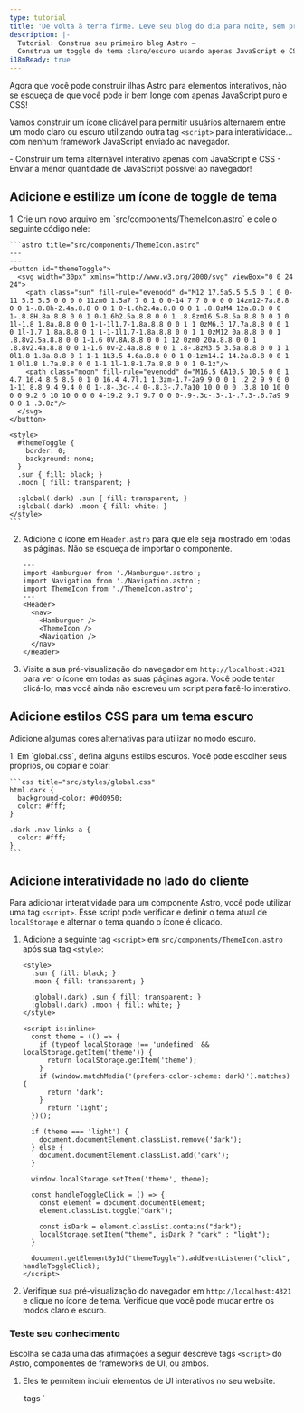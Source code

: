 ```yaml
---
type: tutorial
title: 'De volta à terra firme. Leve seu blog do dia para noite, sem precisar de ilhas!'
description: |-
  Tutorial: Construa seu primeiro blog Astro —
  Construa um toggle de tema claro/escuro usando apenas JavaScript e CSS
i18nReady: true
---
```


Agora que você pode construir ilhas Astro para elementos interativos, não se esqueça de que você pode ir bem longe com apenas JavaScript puro e CSS!

Vamos construir um ícone clicável para permitir usuários alternarem entre um modo claro ou escuro utilizando outra tag `<script>` para interatividade... com nenhum framework JavaScript enviado ao navegador.

<PreCheck>
  - Construir um tema alternável interativo apenas com JavaScript e CSS
  - Enviar a menor quantidade de JavaScript possível ao navegador!
</PreCheck>

## Adicione e estilize um ícone de toggle de tema

<Steps>
1. Crie um novo arquivo em `src/components/ThemeIcon.astro` e cole o seguinte código nele:

    ```astro title="src/components/ThemeIcon.astro"
    ---
    ---
    <button id="themeToggle">
      <svg width="30px" xmlns="http://www.w3.org/2000/svg" viewBox="0 0 24 24">
        <path class="sun" fill-rule="evenodd" d="M12 17.5a5.5 5.5 0 1 0 0-11 5.5 5.5 0 0 0 0 11zm0 1.5a7 7 0 1 0 0-14 7 7 0 0 0 0 14zm12-7a.8.8 0 0 1-.8.8h-2.4a.8.8 0 0 1 0-1.6h2.4a.8.8 0 0 1 .8.8zM4 12a.8.8 0 0 1-.8.8H.8a.8.8 0 0 1 0-1.6h2.5a.8.8 0 0 1 .8.8zm16.5-8.5a.8.8 0 0 1 0 1l-1.8 1.8a.8.8 0 0 1-1-1l1.7-1.8a.8.8 0 0 1 1 0zM6.3 17.7a.8.8 0 0 1 0 1l-1.7 1.8a.8.8 0 1 1-1-1l1.7-1.8a.8.8 0 0 1 1 0zM12 0a.8.8 0 0 1 .8.8v2.5a.8.8 0 0 1-1.6 0V.8A.8.8 0 0 1 12 0zm0 20a.8.8 0 0 1 .8.8v2.4a.8.8 0 0 1-1.6 0v-2.4a.8.8 0 0 1 .8-.8zM3.5 3.5a.8.8 0 0 1 1 0l1.8 1.8a.8.8 0 1 1-1 1L3.5 4.6a.8.8 0 0 1 0-1zm14.2 14.2a.8.8 0 0 1 1 0l1.8 1.7a.8.8 0 0 1-1 1l-1.8-1.7a.8.8 0 0 1 0-1z"/>
        <path class="moon" fill-rule="evenodd" d="M16.5 6A10.5 10.5 0 0 1 4.7 16.4 8.5 8.5 0 1 0 16.4 4.7l.1 1.3zm-1.7-2a9 9 0 0 1 .2 2 9 9 0 0 1-11 8.8 9.4 9.4 0 0 1-.8-.3c-.4 0-.8.3-.7.7a10 10 0 0 0 .3.8 10 10 0 0 0 9.2 6 10 10 0 0 0 4-19.2 9.7 9.7 0 0 0-.9-.3c-.3-.1-.7.3-.6.7a9 9 0 0 1 .3.8z"/>
      </svg>
    </button>

    <style>
      #themeToggle {
        border: 0;
        background: none;
      }
      .sun { fill: black; }
      .moon { fill: transparent; }

      :global(.dark) .sun { fill: transparent; }
      :global(.dark) .moon { fill: white; }
    </style>
    ```

2. Adicione o ícone em `Header.astro` para que ele seja mostrado em todas as páginas. Não se esqueça de importar o componente.

    ```astro title="src/components/Header.astro" ins={4,9}
    ---
    import Hamburguer from './Hamburguer.astro';
    import Navigation from './Navigation.astro';
    import ThemeIcon from './ThemeIcon.astro';
    ---
    <Header>
      <nav>
        <Hamburguer />
        <ThemeIcon />
        <Navigation />
      </nav>
    </Header>
    ```

3. Visite a sua pré-visualização do navegador em `http://localhost:4321` para ver o ícone em todas as suas páginas agora. Você pode tentar clicá-lo, mas você ainda não escreveu um script para fazê-lo interativo.
</Steps>

## Adicione estilos CSS para um tema escuro

Adicione algumas cores alternativas para utilizar no modo escuro.

<Steps>
1. Em `global.css`, defina alguns estilos escuros. Você pode escolher seus próprios, ou copiar e colar:

    ```css title="src/styles/global.css"
    html.dark {
      background-color: #0d0950;
      color: #fff;
    }

    .dark .nav-links a {
      color: #fff;
    }
    ```
</Steps>

## Adicione interatividade no lado do cliente

Para adicionar interatividade para um componente Astro, você pode utilizar uma tag `<script>`. Esse script pode verificar e definir o tema atual de `localStorage` e alternar o tema quando o ícone é clicado. 
<Steps>
1. Adicione a seguinte tag `<script>` em `src/components/ThemeIcon.astro` após sua tag `<style>`:

    ```astro title="src/components/ThemeIcon.astro" ins={9-37}
    <style>
      .sun { fill: black; }
      .moon { fill: transparent; }

      :global(.dark) .sun { fill: transparent; }
      :global(.dark) .moon { fill: white; }
    </style>

    <script is:inline>
      const theme = (() => {
        if (typeof localStorage !== 'undefined' && localStorage.getItem('theme')) {
          return localStorage.getItem('theme');
        }
        if (window.matchMedia('(prefers-color-scheme: dark)').matches) {
          return 'dark';
        }
          return 'light';
      })();
          
      if (theme === 'light') {
        document.documentElement.classList.remove('dark');
      } else {
        document.documentElement.classList.add('dark');
      }

      window.localStorage.setItem('theme', theme);

      const handleToggleClick = () => {
        const element = document.documentElement;
        element.classList.toggle("dark");
        
        const isDark = element.classList.contains("dark");
        localStorage.setItem("theme", isDark ? "dark" : "light");
      }

      document.getElementById("themeToggle").addEventListener("click", handleToggleClick);
    </script>
    ```

2. Verifique sua pré-visualização do navegador em `http://localhost:4321` e clique no ícone de tema. Verifique que você pode mudar entre os modos claro e escuro.
</Steps>

<Box icon="question-mark">

### Teste seu conhecimento

Escolha se cada uma das afirmações a seguir descreve tags `<script>` do Astro, componentes de frameworks de UI, ou ambos.

1. Eles te permitem incluir elementos de UI interativos no seu website.

    <MultipleChoice>
      <Option>
        tags `<script>` do Astro
      </Option>
      <Option>
        componentes de frameworks de UI
      </Option>
      <Option isCorrect>
        ambos
      </Option>
    </MultipleChoice>

2. Eles irão criar elementos estáticos no seu site a não ser que você inclua `client:` para enviar seu JavaScript para o cliente e executá-lo no navegador.

    <MultipleChoice>
      <Option>
        tags `<script>` do Astro
      </Option>
      <Option isCorrect>
        componentes de frameworks de UI
      </Option>
      <Option>
        ambos
      </Option>
    </MultipleChoice>

3. Eles te permitem "testar" um novo framework sem precisar iniciar um projeto completamente novo utilizando seu conjunto de tecnologias.

    <MultipleChoice>
      <Option>
        tags `<script>` do Astro
      </Option>
      <Option isCorrect>
        componentes de frameworks de UI
      </Option>
      <Option>
        ambos
      </Option>
    </MultipleChoice>

4. Eles te permitem reutilizar código que você escreveu em outros frameworks e você pode frequentemente só colocá-los diretamente no seu site.

    <MultipleChoice>
      <Option>
        tags `<script>` do Astro
      </Option>
      <Option isCorrect>
        componentes de frameworks de UI
      </Option>
      <Option>
        ambos
      </Option>
    </MultipleChoice>

5. Eles te permitem adicionar interatividade sem precisar conhecer ou aprender qualquer outro framework JavaScript.

    <MultipleChoice>
      <Option isCorrect>
        tags `<script>` do Astro
      </Option>
      <Option>
        componentes de frameworks de UI
      </Option>
      <Option>
        ambos
      </Option>
    </MultipleChoice>
</Box>

<Box icon="check-list">

## Checklist

<Checklist>
- [ ] Eu posso utilizar JavaScript para interatividade quando eu não quero adicionar um framework.
</Checklist>
</Box>

### Recursos

- [`<script>` no lado do cliente no Astro](/pt-br/guides/client-side-scripts/)

